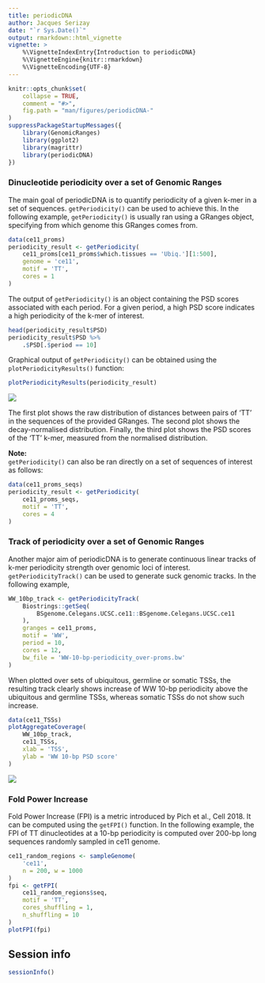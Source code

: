 ```yaml
---
title: periodicDNA
author: Jacques Serizay
date: "`r Sys.Date()`"
output: rmarkdown::html_vignette
vignette: >
    %\VignetteIndexEntry{Introduction to periodicDNA}
    %\VignetteEngine{knitr::rmarkdown}
    %\VignetteEncoding{UTF-8}
---
```


```r
knitr::opts_chunk$set(
    collapse = TRUE,
    comment = "#>", 
    fig.path = "man/figures/periodicDNA-"
)
suppressPackageStartupMessages({
    library(GenomicRanges)
    library(ggplot2)
    library(magrittr)
    library(periodicDNA)
})
```

### Dinucleotide periodicity over a set of Genomic Ranges

The main goal of periodicDNA is to quantify periodicity of a given k-mer in a
set of sequences. `getPeriodicity()` can be used to achieve this. 
In the following example, `getPeriodicity()` is usually ran using 
a GRanges object, specifying from which genome this GRanges comes from. 

```r
data(ce11_proms)
periodicity_result <- getPeriodicity(
    ce11_proms[ce11_proms$which.tissues == 'Ubiq.'][1:500],
    genome = 'ce11',
    motif = 'TT', 
    cores = 1
)
```

The output of `getPeriodicity()` is an object containing the PSD scores 
associated with each period. For a given period, a high PSD score 
indicates a high periodicity of the k-mer of interest. 

```r
head(periodicity_result$PSD)
periodicity_result$PSD %>% 
    .$PSD[.$period == 10]
```

Graphical output of `getPeriodicity()` can be obtained using the 
`plotPeriodicityResults()` function: 

```r
plotPeriodicityResults(periodicity_result)
```

![](https://raw.githubusercontent.com/js2264/periodicDNA/master/man/figures/ubiquitous-promoters_TT-periodicity.png)

The first plot shows the raw distribution of distances between pairs of 'TT' 
in the sequences of the provided GRanges. The second plot shows the 
decay-normalised distribution. Finally, the third plot shows the PSD scores 
of the 'TT' k-mer, measured from the normalised distribution.  

**Note:**  
`getPeriodicity()` can also be ran directly on a set of sequences of interest 
as follows: 

```r
data(ce11_proms_seqs)
periodicity_result <- getPeriodicity(
    ce11_proms_seqs,
    motif = 'TT', 
    cores = 4
)
```

### Track of periodicity over a set of Genomic Ranges

Another major aim of periodicDNA is to generate continuous linear tracks of 
k-mer periodicity strength over genomic loci of interest. 
`getPeriodicityTrack()` can be used to generate suck genomic tracks. In the 
following example,  

```r
WW_10bp_track <- getPeriodicityTrack(
    Biostrings::getSeq(
        BSgenome.Celegans.UCSC.ce11::BSgenome.Celegans.UCSC.ce11
    ),
    granges = ce11_proms, 
    motif = 'WW',
    period = 10,
    cores = 12, 
    bw_file = 'WW-10-bp-periodicity_over-proms.bw'
)
```

When plotted over sets of ubiquitous, germline or somatic TSSs, the resulting 
track clearly shows increase of WW 10-bp periodicity above the ubiquitous and
germline TSSs, whereas somatic TSSs do not show such increase.

```r
data(ce11_TSSs)
plotAggregateCoverage(
    WW_10bp_track, 
    ce11_TSSs, 
    xlab = 'TSS',
    ylab = 'WW 10-bp PSD score'
)
```

![](https://raw.githubusercontent.com/js2264/periodicDNA/master/man/figures/TT-10bp-periodicity_tissue-spe-TSSs.png)

### Fold Power Increase

Fold Power Increase (FPI) is a metric introduced by Pich et al., 
Cell 2018. It can be computed using the `getFPI()` function. In the 
following example, the FPI of TT dinucleotides at a 10-bp periodicity is 
computed over 200-bp long sequences randomly sampled in ce11 genome. 

```r
ce11_random_regions <- sampleGenome(
    'ce11',
    n = 200, w = 1000
)
fpi <- getFPI(
    ce11_random_regions$seq, 
    motif = 'TT', 
    cores_shuffling = 1, 
    n_shuffling = 10
)
plotFPI(fpi)
```

## Session info

```r
sessionInfo()
```